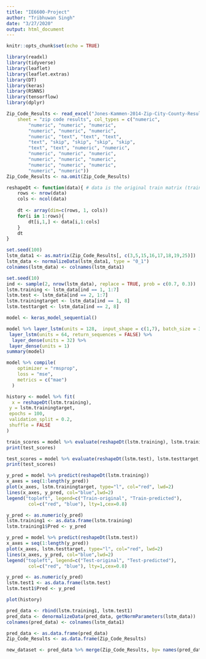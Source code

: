 ---
title: "IE6600-Project"
author: "Tribhuwan Singh"
date: "3/27/2020"
output: html_document
---

```{r setup, include=FALSE}
knitr::opts_chunk$set(echo = TRUE)
```

```{r}
library(readxl)
library(tidyverse)
library(leaflet)
library(leaflet.extras)
library(DT)
library(keras)
library(RSNNS)
library(tensorflow)
library(dplyr)
```

```{r}
Zip_Code_Results <- read_excel("Jones-Kammen-2014-Zip-City-County-Results.xlsx", 
    sheet = "zip code results", col_types = c("numeric", 
        "numeric", "numeric", "numeric", 
        "numeric", "numeric", "numeric", 
        "numeric", "text", "text", "text", 
        "text", "skip", "skip", "skip", "skip", 
        "text", "text", "numeric", "numeric", 
        "numeric", "numeric", "numeric", 
        "numeric", "numeric", "numeric", 
        "numeric", "numeric", "numeric", 
        "numeric", "numeric"))
Zip_Code_Results <- na.omit(Zip_Code_Results)
```



```{r}
reshapeDt <- function(data){ # data is the original train matrix (training dataset)
    rows <- nrow(data)
    cols <- ncol(data)
    
    dt <- array(dim=c(rows, 1, cols))
    for(i in 1:rows){
        dt[i,1,] <- data[i,1:cols]
    }
    dt
}
```


```{r}
set.seed(100)
lstm_data1 <- as.matrix(Zip_Code_Results[, c(3,5,15,16,17,18,19,25)])
lstm_data <- normalizeData(lstm_data1, type = "0_1")
colnames(lstm_data) <- colnames(lstm_data1)

```

```{r}
set.seed(10)
ind <- sample(2, nrow(lstm_data), replace = TRUE, prob = c(0.7, 0.3))
lstm.training <- lstm_data[ind == 1, 1:7]
lstm.test <- lstm_data[ind == 2, 1:7]
lstm.trainingtarget <- lstm_data[ind == 1, 8]
lstm.testtarget <- lstm_data[ind == 2, 8]
```


```{r}
model <- keras_model_sequential()

model %>% layer_lstm(units = 128,  input_shape = c(1,7), batch_size = 32, return_sequences = TRUE) %>%
 layer_lstm(units = 64, return_sequences = FALSE) %>%
  layer_dense(units = 32) %>%
 layer_dense(units = 1)
summary(model)
```

```{r}
model %>% compile(
    optimizer = "rmsprop",
    loss = "mse",
    metrics = c("mae")
  )
```


```{r}
history <- model %>% fit(
  x = reshapeDt(lstm.training),
 y = lstm.trainingtarget,
 epochs = 100,
 validation_split = 0.2,
 shuffle = FALSE
)
```

```{r}
train_scores = model %>% evaluate(reshapeDt(lstm.training), lstm.trainingtarget, verbose = 0)
print(test_scores)
```


```{r}
test_scores = model %>% evaluate(reshapeDt(lstm.test), lstm.testtarget, verbose = 0)
print(test_scores)
```


```{r}
y_pred = model %>% predict(reshapeDt(lstm.training))
x_axes = seq(1:length(y_pred))
plot(x_axes, lstm.trainingtarget, type="l", col="red", lwd=2)
lines(x_axes, y_pred, col="blue",lwd=2)
legend("topleft", legend=c("Train-original", "Train-predicted"),
        col=c("red", "blue"), lty=1,cex=0.8) 
```


```{r}
y_pred <- as.numeric(y_pred)
lstm.training1 <- as.data.frame(lstm.training)
lstm.training1$Pred <- y_pred
```


```{r}
y_pred = model %>% predict(reshapeDt(lstm.test))
x_axes = seq(1:length(y_pred))
plot(x_axes, lstm.testtarget, type="l", col="red", lwd=2)
lines(x_axes, y_pred, col="blue",lwd=2)
legend("topleft", legend=c("Test-original", "Test-predicted"),
        col=c("red", "blue"), lty=1,cex=0.8) 
```

```{r}
y_pred <- as.numeric(y_pred)
lstm.test1 <- as.data.frame(lstm.test)
lstm.test1$Pred <- y_pred
```


```{r}
plot(history)
```


```{r}
pred_data <- rbind(lstm.training1, lstm.test1)
pred_data <- denormalizeData(pred_data, getNormParameters(lstm_data))
colnames(pred_data) <- colnames(lstm_data1)

pred_data <- as.data.frame(pred_data)
Zip_Code_Results <- as.data.frame(Zip_Code_Results)

new_dataset <- pred_data %>% merge(Zip_Code_Results, by= names(pred_data)[1:7], sort = FALSE)
```





























